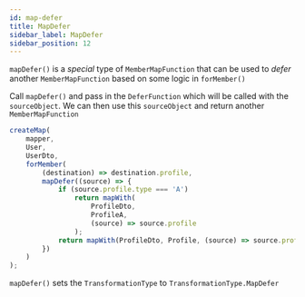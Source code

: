 ```yaml
---
id: map-defer
title: MapDefer
sidebar_label: MapDefer
sidebar_position: 12
---
```


`mapDefer()` is a _special_ type of `MemberMapFunction` that can be used to _defer_ another `MemberMapFunction` based on some logic in `forMember()`

Call `mapDefer()` and pass in the `DeferFunction` which will be called with the `sourceObject`. We can then use this `sourceObject` and return another `MemberMapFunction`

```ts
createMap(
    mapper,
    User,
    UserDto,
    forMember(
        (destination) => destination.profile,
        mapDefer((source) => {
            if (source.profile.type === 'A')
                return mapWith(
                    ProfileDto,
                    ProfileA,
                    (source) => source.profile
                );
            return mapWith(ProfileDto, Profile, (source) => source.profile);
        })
    )
);
```

`mapDefer()` sets the `TransformationType` to `TransformationType.MapDefer`
